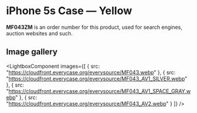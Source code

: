 
# iPhone 5s Case — Yellow

<Callout type='info' emoji='👉🏻'>**MF043ZM** is an order number for this product, used for search engines, auction websites and such.</Callout>

## Image gallery

<LightboxComponent
    images={[
      {
        src: "https://cloudfront.everycase.org/everysource/MF043.webp"
      },
      {
        src: "https://cloudfront.everycase.org/everysource/MF043_AV1_SILVER.webp"
      },
      {
        src: "https://cloudfront.everycase.org/everysource/MF043_AV1_SPACE_GRAY.webp"
      },
      {
        src: "https://cloudfront.everycase.org/everysource/MF043_AV2.webp"
      }
    ]}
  />
